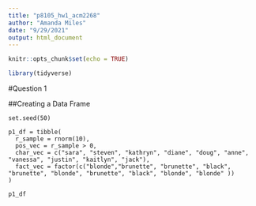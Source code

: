 ```yaml
---
title: "p8105_hw1_acm2268"
author: "Amanda Miles"
date: "9/29/2021"
output: html_document
---
```


```r

knitr::opts_chunk$set(echo = TRUE)

library(tidyverse)
```

#Question 1

##Creating a Data Frame

```problem_1

set.seed(50)

p1_df = tibble(
  r_sample = rnorm(10),
  pos_vec = r_sample > 0,
  char_vec = c("sara", "steven", "kathryn", "diane", "doug", "anne", "vanessa", "justin", "kaitlyn", "jack"),
  fact_vec = factor(c("blonde","brunette", "brunette", "black", "brunette", "blonde", "brunette", "black", "blonde", "blonde" ))
)

p1_df
```
